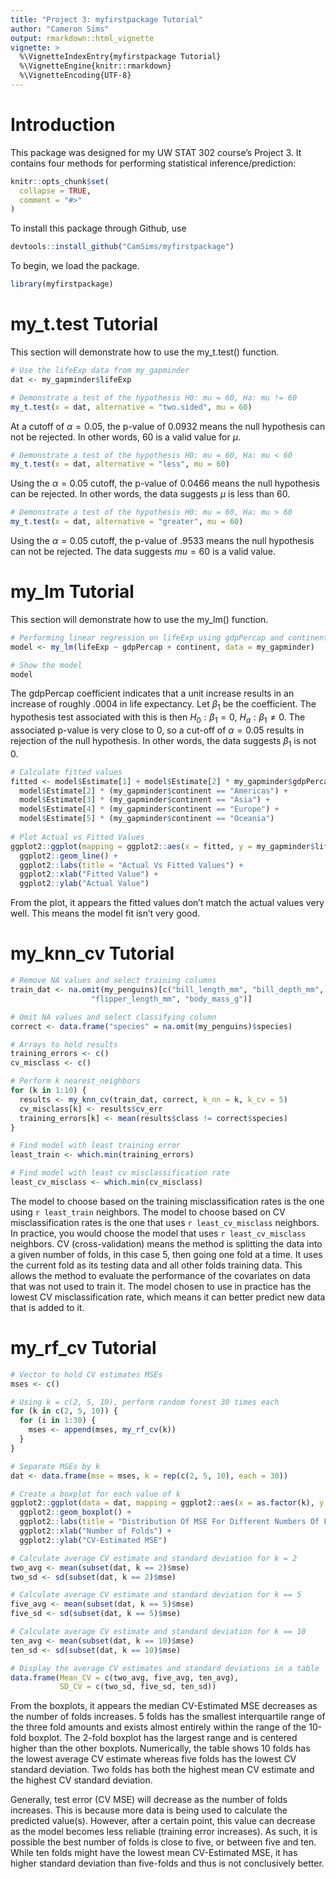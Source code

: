 ```yaml
---
title: "Project 3: myfirstpackage Tutorial"
author: "Cameron Sims"
output: rmarkdown::html_vignette
vignette: >
  %\VignetteIndexEntry{myfirstpackage Tutorial}
  %\VignetteEngine{knitr::rmarkdown}
  %\VignetteEncoding{UTF-8}
---
```


# Introduction

This package was designed for my UW STAT 302 course's Project 3. It contains
four methods for performing statistical inference/prediction:
\begin{itemize}
\item Linear Regression
\item T-Test
\item K-Nearest Neighbors with Cross-Validation
\item Random Forests with Cross Validation
\end{itemize}

```r
knitr::opts_chunk$set(
  collapse = TRUE,
  comment = "#>"
)
```

To install this package through Github, use

```r
devtools::install_github("CamSims/myfirstpackage")
```

To begin, we load the package.

```r
library(myfirstpackage)
```

# my_t.test Tutorial

This section will demonstrate how to use the my_t.test() function.

```r
# Use the lifeExp data from my_gapminder
dat <- my_gapminder$lifeExp

# Demonstrate a test of the hypothesis H0: mu = 60, Ha: mu != 60
my_t.test(x = dat, alternative = "two.sided", mu = 60)
```
At a cutoff of $\alpha = 0.05$, the p-value of $0.0932$ means the null
hypothesis can not be rejected. In other words, $60$ is a valid value for $\mu$.

```r
# Demonstrate a test of the hypothesis H0: mu = 60, Ha: mu < 60
my_t.test(x = dat, alternative = "less", mu = 60)
```

Using the $\alpha = 0.05$ cutoff, the p-value of $0.0466$ means the null
hypothesis can be rejected. In other words, the data suggests $\mu$ is less than
$60$.

```r
# Demonstrate a test of the hypothesis H0: mu = 60, Ha: mu > 60
my_t.test(x = dat, alternative = "greater", mu = 60)
```

Using the $\alpha = 0.05$ cutoff, the p-value of $.9533$ means the null
hypothesis can not be rejected. The data suggests $mu = 60$ is a valid value.


# my_lm Tutorial

This section will demonstrate how to use the my_lm() function.

```r
# Performing linear regression on lifeExp using gdpPercap and continent
model <- my_lm(lifeExp ~ gdpPercap + continent, data = my_gapminder)

# Show the model
model
```

The gdpPercap coefficient indicates that a unit increase results in an increase
of roughly .0004 in life expectancy. Let $\beta_{1}$ be the coefficient. The
hypothesis test associated with this is then $H_{0}: \beta_{1} = 0$,
$H_{a}:\beta_{1} \neq 0$. The associated p-value is very close to 0, so a
cut-off of $\alpha = 0.05$ results in rejection of the null hypothesis. In other
words, the data suggests $\beta_{1}$ is not $0$.

```r
# Calculate fitted values
fitted <- model$Estimate[1] + model$Estimate[2] * my_gapminder$gdpPercap +
  model$Estimate[2] * (my_gapminder$continent == "Americas") +
  model$Estimate[3] * (my_gapminder$continent == "Asia") + 
  model$Estimate[4] * (my_gapminder$continent == "Europe") +
  model$Estimate[5] * (my_gapminder$continent == "Oceania")
  
# Plot Actual vs Fitted Values
ggplot2::ggplot(mapping = ggplot2::aes(x = fitted, y = my_gapminder$lifeExp)) + 
  ggplot2::geom_line() +
  ggplot2::labs(title = "Actual Vs Fitted Values") +
  ggplot2::xlab("Fitted Value") +
  ggplot2::ylab("Actual Value")
```

From the plot, it appears the fitted values don't match the actual values very
well. This means the model fit isn't very good.


# my_knn_cv Tutorial

```r
# Remove NA values and select training columns
train_dat <- na.omit(my_penguins)[c("bill_length_mm", "bill_depth_mm",
                  "flipper_length_mm", "body_mass_g")]

# Omit NA values and select classifying column
correct <- data.frame("species" = na.omit(my_penguins)$species)

# Arrays to hold results
training_errors <- c()
cv_misclass <- c()

# Perform k nearest_neighbors
for (k in 1:10) {
  results <- my_knn_cv(train_dat, correct, k_nn = k, k_cv = 5)
  cv_misclass[k] <- results$cv_err
  training_errors[k] <- mean(results$class != correct$species)
}

# Find model with least training error
least_train <- which.min(training_errors)

# Find model with least cv misclassification rate
least_cv_misclass <- which.min(cv_misclass)
```

The model to choose based on the training misclassification rates is the one
using `r least_train` neighbors. The model to choose based on CV
misclassification rates is the one that uses `r least_cv_misclass` neighbors. In
practice, you would choose the model that uses `r least_cv_misclass` neighbors.
CV (cross-validation) means the method is splitting the data into a given number
of folds, in this case 5, then going one fold at a time. It uses the current
fold as its testing data and all other folds training data. This allows the
method to evaluate the performance of the covariates on data that was not used
to train it. The model chosen to use in practice has the lowest CV
misclassification rate, which means it can better predict new data that is added
to it.


# my_rf_cv Tutorial

```r
# Vector to hold CV estimates MSEs
mses <- c()

# Using k = c(2, 5, 10), perform random forest 30 times each
for (k in c(2, 5, 10)) {
  for (i in 1:30) {
    mses <- append(mses, my_rf_cv(k))
  }
}

# Separate MSEs by k
dat <- data.frame(mse = mses, k = rep(c(2, 5, 10), each = 30))
```

```r
# Create a boxplot for each value of k
ggplot2::ggplot(data = dat, mapping = ggplot2::aes(x = as.factor(k), y = mse)) + 
  ggplot2::geom_boxplot() +
  ggplot2::labs(title = "Distribution Of MSE For Different Numbers Of Folds") +
  ggplot2::xlab("Number of Folds") +
  ggplot2::ylab("CV-Estimated MSE")

# Calculate average CV estimate and standard deviation for k = 2
two_avg <- mean(subset(dat, k == 2)$mse)
two_sd <- sd(subset(dat, k == 2)$mse)

# Calculate average CV estimate and standard deviation for k == 5
five_avg <- mean(subset(dat, k == 5)$mse)
five_sd <- sd(subset(dat, k == 5)$mse)

# Calculate average CV estimate and standard deviation for k == 10
ten_avg <- mean(subset(dat, k == 10)$mse)
ten_sd <- sd(subset(dat, k == 10)$mse)

# Display the average CV estimates and standard deviations in a table
data.frame(Mean_CV = c(two_avg, five_avg, ten_avg),
           SD_CV = c(two_sd, five_sd, ten_sd))
```

From the boxplots, it appears the median CV-Estimated MSE decreases as the
number of folds increases. 5 folds has the smallest interquartile range of
the three fold amounts and exists almost entirely within the range of the
10-fold boxplot. The 2-fold boxplot has the largest range and is centered 
higher than the other boxplots. Numerically, the table shows 10 folds has
the lowest average CV estimate whereas five folds has the lowest CV standard
deviation. Two folds has both the highest mean CV estimate and the highest
CV standard deviation.

Generally, test error (CV MSE) will decrease as the number of folds increases.
This is because more data is being used to calculate the predicted value(s).
However, after a certain point, this value can decrease as the model becomes
less reliable (training error increases). As such, it is possible the best
number of folds is close to five, or between five and ten. While ten folds
might have the lowest mean CV-Estimated MSE, it has higher standard deviation
than five-folds and thus is not conclusively better. 
